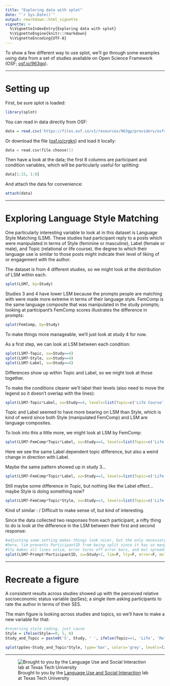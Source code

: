 ---
title: "Exploring data with splot"
date: "`r Sys.Date()`"
output: rmarkdown::html_vignette
vignette: >
  %\VignetteIndexEntry{Exploring data with splot}
  %\VignetteEngine{knitr::rmarkdown}
  %\VignetteEncoding{UTF-8}
---

To show a few different way to use splot, we'll go through some examples using data from a set of studies available on Open Science Framework (OSF; [osf.io/963gp](https://osf.io/963gp/)).


***
# Setting up

First, be sure splot is loaded:
```{r}
library(splot)
```

You can read in data directly from OSF:
```{r}
data = read.csv('https://files.osf.io/v1/resources/963gp/providers/osfstorage/58079eafb83f6901e4bcf194?direct=true&action=download')
```

Or download the file ([osf.io/crgkn](https://osf.io/crgkn/)) and load it locally:
```c
data = read.csv(file.choose())
```

Then have a look at the data; the first 8 columns are participant and condition variables, which will be particularly useful for splitting:
```{r}
data[1:15, 1:8]
```

And attach the data for convenience:
```{r}
attach(data)
```


***
# Exploring Language Style Matching

One particularly interesting variable to look at in this dataset is Language Style Matching (LSM). These studies had participant reply to a posts which were manipulated in terms of Style (feminine or masculine), Label (female or male), and Topic (relational or life course). the degree to which their language use is similar to those posts might indicate their level of liking of or engagement with the author.


The dataset is from 4 different studies, so we might look at the distribution of LSM within each.
```{r, fig.height=6, fig.width=7, dev='CairoSVG'}
splot(LSM7, by=Study)
```


Studies 3 and 4 have lower LSM because the prompts people are matching with were made more extreme in terms of their language style.
FemComp is the same language composite that was manipulated in the study prompts; looking at participant's FemComp scores illustrates the difference in prompts:
```{r, fig.height=6, fig.width=7, dev='CairoSVG'}
splot(FemComp, by=Study)
```


To make things more manageable, we'll just look at study 4 for now.

As a first step, we can look at LSM between each condition:
```{r, fig.height=3.5, fig.width=5, fig.show='hold', dev='CairoSVG'}
splot(LSM7~Topic, su=Study==4)
splot(LSM7~Style, su=Study==4)
splot(LSM7~Label, su=Study==4)
```


Differences show up within Topic and Label, so we might look at those together.

To make the conditions clearer we'll label their levels (also need to move the legend so it doesn't overlap with the lines):
```{r, fig.height=6, fig.width=7, dev='CairoSVG'}
splot(LSM7~Topic*Label, su=Study==4, levels=list(Topic=c('Life Course', 'Relational'), Label=c('Male', 'Female')), lpos='bottomright')
```


Topic and Label seemed to have more bearing on LSM than Style, which is kind of weird since both Style (manipulated FemComp) and LSM are language composites.

To look into this a little more, we might look at LSM by FemComp:
```{r, fig.height=6, fig.width=7, dev='CairoSVG'}
splot(LSM7~FemComp*Topic*Label, su=Study==4, levels=list(Topic=c('Life Course', 'Relational'), Label=c('Male', 'Female')))
```


Here we see the same Label dependent topic difference, but also a weird change in direction with Label.

Maybe the same pattern showed up in study 3...
```{r, fig.height=6, fig.width=7, dev='CairoSVG'}
splot(LSM7~FemComp*Topic*Label, su=Study==3, levels=list(Topic=c('Life Course', 'Relational'), Label=c('Male', 'Female')))
```


Still maybe some difference in Topic, but nothing like the Label effect... maybe Style is doing something now?
```{r, fig.height=6, fig.width=7, dev='CairoSVG'}
splot(LSM7~FemComp*Topic*Style, su=Study==3, levels=list(Topic=c('Life Course', 'Relational'), Label=c('Male', 'Female')))
```

Kind of similar : /
Difficult to make sense of, but kind of interesting.



Since the data collected two responses from each participant, a nifty thing to do is look at the difference in the LSM between their first and second response:
```{r, fig.height=6, fig.width=7, dev='CairoSVG'}
#adjusting some setting makes things look nicer, but the only necessary extra one is lim.
#here, lim prevents ParticipantID from being split since it has so many levels,
#lty makes all lines solid, error turns off error bars, and mxl spreads the x labels apart more.
splot(LSM7~Prompt*ParticipantID, su=Study>2, lim=F, lty=F, error=F, mxl=c(1,2))
```


***
# Recreate a figure

A consistent results across studies showed up with the perceived relative socioeconomic status variable (ppSes); a single item asking participants to rate the author in terms of their SES.

The main figure is looking across studies and topics, so we'll have to make a new variable for that:
```{r, fig.height=6, fig.width=7, dev='CairoSVG'}
#reversing style coding, just cause
Style = ifelse(Style==0, 1, 0)
Study_and_Topic = paste0('S', Study, ' ', ifelse(Topic==1, 'Life', 'Relational'))

splot(ppSes~Study_and_Topic*Style, type='bar', colors='grey', levels=list(Style=c('Feminine', 'Masculine')))
```

***
![Brought to you by the [Language Use and Social Interaction](http://www.depts.ttu.edu/psy/lusi/resources.php) lab at Texas Tech University](http://www.depts.ttu.edu/psy/lusi/files/lusi.jpg)
